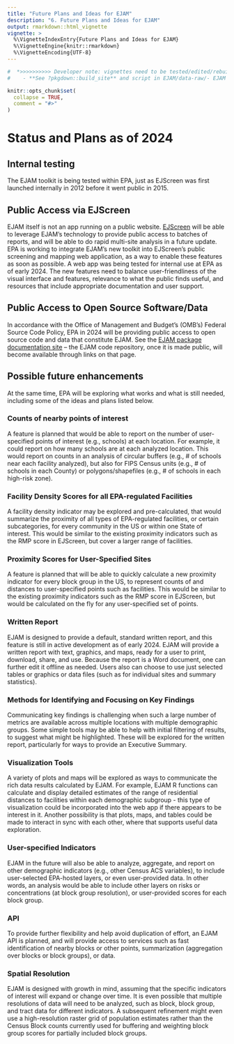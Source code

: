 ```yaml
---
title: "Future Plans and Ideas for EJAM"
description: "6. Future Plans and Ideas for EJAM"
output: rmarkdown::html_vignette
vignette: >
  %\VignetteIndexEntry{Future Plans and Ideas for EJAM}
  %\VignetteEngine{knitr::rmarkdown}
  %\VignetteEncoding{UTF-8}
---
```


```r
#  *>>>>>>>>>> Developer note: vignettes need to be tested/edited/rebuilt regularly <<<<<<<<<<<*
#    - **See ?pkgdown::build_site** and script in EJAM/data-raw/- EJAM uses the pkgdown R package to build help and articles/ vignettes as web pages
```

```r
knitr::opts_chunk$set(
  collapse = TRUE,
  comment = "#>"
)
```

# Status and Plans as of 2024

## Internal testing

The EJAM toolkit is being tested within EPA, just as EJScreen was first launched internally in 2012 before it went public in 2015.

## Public Access via EJScreen

EJAM itself is not an app running on a public website. [EJScreen](https://www.epa.gov/ejscreen "https://www.epa.gov/ejscreen"){.uri target="_blank" rel="noreferrer noopener"} will be able to leverage EJAM's technology to provide public access to batches of reports, and will be able to do rapid multi-site analysis in a future update. EPA is working to integrate EJAM's new toolkit into EJScreen's public screening and mapping web application, as a way to enable these features as soon as possible. A web app was being tested for internal use at EPA as of early 2024. The new features need to balance user-friendliness of the visual interface and features, relevance to what the public finds useful, and resources that include appropriate documentation and user support.

## Public Access to Open Source Software/Data

In accordance with the Office of Management and Budget's (OMB's) Federal Source Code Policy, EPA in 2024 will be providing public access to open source code and data that constitute EJAM. See the [EJAM package documentation site](https://usepa.github.io/EJAM/index.html) -- the EJAM code repository, once it is made public, will become available through links on that page.

## Possible future enhancements

At the same time, EPA will be exploring what works and what is still needed, including some of the ideas and plans listed below.

### Counts of nearby points of interest

A feature is planned that would be able to report on the number of user-specified points of interest (e.g., schools) at each location. For example, it could report on how many schools are at each analyzed location. This would report on counts in an analysis of circular buffers (e.g., \# of schools near each facility analyzed), but also for FIPS Census units (e.g., \# of schools in each County) or polygons/shapefiles (e.g., \# of schools in each high-risk zone).

### Facility Density Scores for all EPA-regulated Facilities

A facility density indicator may be explored and pre-calculated, that would summarize the proximity of all types of EPA-regulated facilities, or certain subcategories, for every community in the US or within one State of interest. This would be similar to the existing proximity indicators such as the RMP score in EJScreen, but cover a larger range of facilities.

### Proximity Scores for User-Specified Sites

A feature is planned that will be able to quickly calculate a new proximity indicator for every block group in the US, to represent counts of and distances to user-specified points such as facilities. This would be similar to the existing proximity indicators such as the RMP score in EJScreen, but would be calculated on the fly for any user-specified set of points.

### Written Report

EJAM is designed to provide a default, standard written report, and this feature is still in active development as of early 2024. EJAM will provide a written report with text, graphics, and maps, ready for a user to print, download, share, and use. Because the report is a Word document, one can further edit it offline as needed. Users also can choose to use just selected tables or graphics or data files (such as for individual sites and summary statistics).

### Methods for Identifying and Focusing on Key Findings

Communicating key findings is challenging when such a large number of metrics are available across multiple locations with multiple demographic groups. Some simple tools may be able to help with initial filtering of results, to suggest what might be highlighted. These will be explored for the written report, particularly for ways to provide an Executive Summary.

### Visualization Tools

A variety of plots and maps will be explored as ways to communicate the rich data results calculated by EJAM. For example, EJAM R functions can calculate and display detailed estimates of the range of residential distances to facilities within each demographic subgroup - this type of visualization could be incorporated into the web app if there appears to be interest in it. Another possibility is that plots, maps, and tables could be made to interact in sync with each other, where that supports useful data exploration.

### User-specified Indicators

EJAM in the future will also be able to analyze, aggregate, and report on other demographic indicators (e.g., other Census ACS variables), to include user-selected EPA-hosted layers, or even user-provided data. In other words, an analysis would be able to include other layers on risks or concentrations (at block group resolution), or user-provided scores for each block group.

### API

To provide further flexibility and help avoid duplication of effort, an EJAM API is planned, and will provide access to services such as fast identification of nearby blocks or other points, summarization (aggregation over blocks or block groups), or data.

### Spatial Resolution

EJAM is designed with growth in mind, assuming that the specific indicators of interest will expand or change over time. It is even possible that multiple resolutions of data will need to be analyzed, such as block, block group, and tract data for different indicators. A subsequent refinement might even use a high-resolution raster grid of population estimates rather than the Census Block counts currently used for buffering and weighting block group scores for partially included block groups.
